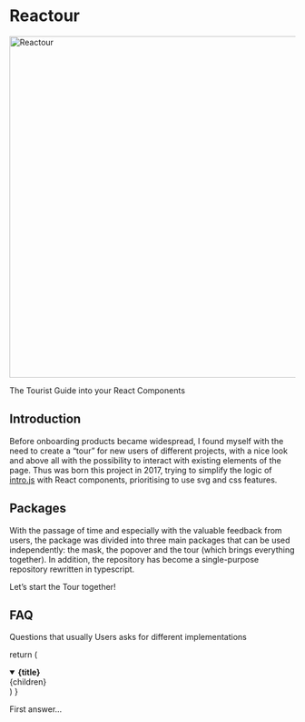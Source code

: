 
# Reactour

<Image
  src="/reactour-hero-light.jpg"
  alt="Reactour"
  className="w-auto select-none bg-white"
  width="1200"
  height="600"
/>

The Tourist Guide into your React Components

## Introduction


Before onboarding products became widespread, I found myself with the need to create a “tour” for new users of different projects, with a nice look and above all with the possibility to interact with existing elements of the page. Thus was born this project in 2017, trying to simplify the logic of [intro.js](https://introjs.com/) with React components, prioritising to use svg and css features.

## Packages

With the passage of time and especially with the valuable feedback from users, the package was divided into three main packages that can be used independently: the mask, the popover and the tour (which brings everything together). In addition, the repository has become a single-purpose repository rewritten in typescript.

Let’s start the Tour together!

<Cards num={3}>
  <Cards.Card arrow title="Mask docs" href="/mask/quickstart" />
  <Cards.Card arrow title="Popover docs" href="/popover/quickstart" />
  <Cards.Card arrow title="Tour docs" href="/tour/quickstart" />
</Cards>

## FAQ

Questions that usually Users asks for different implementations

  return (
    <details
      open
      className="last-of-type:mb-0 rounded-lg bg-neutral-50 dark:bg-neutral-800 p-2 mt-4"
    >
      <summary>
        <strong className="text-lg">{title}</strong>
      </summary>
      <div className="nx-p-2">{children}</div>
    </details>
  )
}

<FAQBox title="First question">First answer…</FAQBox>
